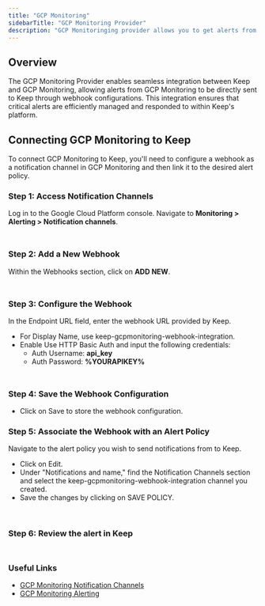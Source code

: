 ```yaml
---
title: "GCP Monitoring"
sidebarTitle: "GCP Monitoring Provider"
description: "GCP Monitoringing provider allows you to get alerts from Azure Monitoring via webhooks."
---
```


## Overview
The GCP Monitoring Provider enables seamless integration between Keep and GCP Monitoring, allowing alerts from GCP Monitoring to be directly sent to Keep through webhook configurations. This integration ensures that critical alerts are efficiently managed and responded to within Keep's platform.

## Connecting GCP Monitoring to Keep
To connect GCP Monitoring to Keep, you'll need to configure a webhook as a notification channel in GCP Monitoring and then link it to the desired alert policy.

### Step 1: Access Notification Channels
Log in to the Google Cloud Platform console.
Navigate to **Monitoring > Alerting > Notification channels**.

<Frame
    width="100"
    height="200">
    <img height="10" src="/images/gcpmonitoring_1.png" />
</Frame>

### Step 2: Add a New Webhook
Within the Webhooks section, click on **ADD NEW**.

<Frame
    width="100"
    height="200">
    <img height="10" src="/images/gcpmonitoring_2.png" />
</Frame>

### Step 3: Configure the Webhook
In the Endpoint URL field, enter the webhook URL provided by Keep.
- For Display Name, use keep-gcpmonitoring-webhook-integration.
- Enable Use HTTP Basic Auth and input the following credentials:
    - Auth Username: **api_key**
    - Auth Password: **%YOURAPIKEY%**

<Frame
    width="100"
    height="200">
    <img height="10" src="/images/gcpmonitoring_3.png" />
</Frame>

### Step 4: Save the Webhook Configuration
- Click on Save to store the webhook configuration.

### Step 5: Associate the Webhook with an Alert Policy

Navigate to the alert policy you wish to send notifications from to Keep.
-  Click on Edit.
-  Under "Notifications and name," find the Notification Channels section and select the keep-gcpmonitoring-webhook-integration channel you created.
-  Save the changes by clicking on SAVE POLICY.

<Frame
    width="100"
    height="200">
    <img height="10" src="/images/gcpmonitoring_4.png" />
</Frame>


<Frame
    width="100"
    height="200">
    <img height="10" src="/images/gcpmonitoring_5.png" />
</Frame>

### Step 6: Review the alert in Keep

<Frame
    width="100"
    height="200">
    <img height="10" src="/images/gcpmonitoring_6.png" />
</Frame>

### Useful Links
 - [GCP Monitoring Notification Channels](https://cloud.google.com/monitoring/support/notification-options)
 - [GCP Monitoring Alerting](https://cloud.google.com/monitoring/alerts)
